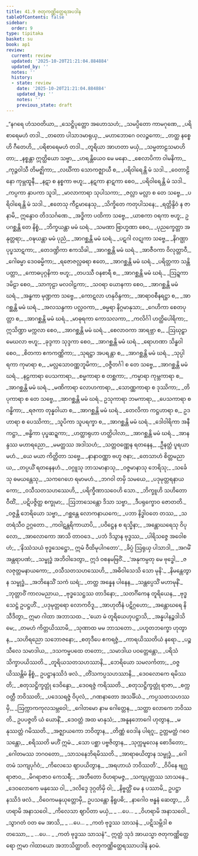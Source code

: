 ```yaml
---
title: 41.9 ဇတုကဏ္ဏိတ္ထေရအပဒါန
tableOfContents: false
sidebar:
  order: 9
type: tipitaka
basket: su
book: ap1
review:
  current: review
  updated: '2025-10-20T21:21:04.884884'
  updated_by: ''
  notes: ''
  history:
  - state: review
    date: '2025-10-20T21:21:04.884884'
    updated_by: ''
    notes: ''
    previous_state: draft
---
```



<DynamicBreadcrumb />


<ReviewStatus review={frontmatter.review} showDetails={true} />

<HypothesisAnnotation frontmatter={frontmatter} />

<Division number="276" book="ap1" e="ch" v="20" p="419">

<Paragraph number="5138" type="verses" book="ap1">
_“နဂရေ ဟံသဝတိယာ,_  
_သေဋ္ဌိပုတ္တော အဟောသဟံ;_  
_သမပ္ပိတော ကာမဂုဏေ,_  
_ပရိစာရေမဟံ တဒါ._  

</Paragraph>

</Division>
<Division number="277" book="ap1" e="ch" v="20" p="419">

<Paragraph number="5139" type="verses" book="ap1">
_တတော ပါသာဒမာရုယှ,_  
_မဟာဘောဂေ ဝလဉ္ဇကော;_  
_တတ္ထ နစ္စေဟိ ဂီတေဟိ,_  
_ပရိစာရေမဟံ တဒါ._  

</Paragraph>

</Division>
<Division number="278" book="ap1" e="ch" v="20" p="420">

<Paragraph number="5140" type="verses" book="ap1">
_တူရိယာ အာဟတာ မယှံ,_  
_သမ္မတာဠသမာဟိတာ;_  
_နစ္စန္တာ ဣတ္ထိယော သဗ္ဗာ,_  
_ဟရန္တိယေဝ မေ မနော._  

</Paragraph>

</Division>
<Division number="279" book="ap1" e="ch" v="20" p="420">

<Paragraph number="5141" type="verses" book="ap1">
_စေလာပိကာ ဝါမနိကာ,_  
_ကုဉ္ဇဝါသီ တိမဇ္ဈိကာ;_  
_လင်္ဃိကာ သောကဇ္ဈာယီ စ,_  
_ပရိဝါရေန္တိ မံ သဒါ._  

</Paragraph>

</Division>
<Division number="280" book="ap1" e="ch" v="20" p="420">

<Paragraph number="5142" type="verses" book="ap1">
_ဝေတာဠိနော ကုမ္ဘထူနီ,_  
_နဋာ စ နစ္စကာ ဗဟူ;_  
_နဋကာ နာဋကာ စေဝ,_  
_ပရိဝါရေန္တိ မံ သဒါ._  

</Paragraph>

</Division>
<Division number="281" book="ap1" e="ch" v="20" p="420">

<Paragraph number="5143" type="verses" book="ap1">
_ကပ္ပကာ နှာပကာ သူဒါ,_  
_မာလာကာရာ သုပါသကာ;_  
_ဇလ္လာ မလ္လာ စ တေ သဗ္ဗေ,_  
_ပရိဝါရေန္တိ မံ သဒါ._  

</Paragraph>

</Division>
<Division number="282" book="ap1" e="ch" v="20" p="420">

<Paragraph number="5144" type="verses" book="ap1">
_ဧတေသု ကီဠမာနေသု,_  
_သိက္ခိတေ ကတုပါသနေ;_  
_ရတ္တိန္ဒိဝံ န ဇာနာမိ,_  
ဣန္ဒောဝ တိဒသင်္ဂဏေ._  

</Paragraph>

</Division>
<Division number="283" book="ap1" e="ch" v="20" p="420">

<Paragraph number="5145" type="verses" book="ap1">
_အဒ္ဓိကာ ပထိကာ သဗ္ဗေ,_  
_ယာစကာ ဝရကာ ဗဟူ;_  
ဥပဂစ္ဆန္တိ တေ နိစ္စံ,_  
_ဘိက္ခယန္တာ မမံ ဃရံ._  

</Paragraph>

</Division>
<Division number="284" book="ap1" e="ch" v="20" p="420">

<Paragraph number="5146" type="verses" book="ap1">
_သမဏာ ဗြာဟ္မဏာ စေဝ,_  
_ပုညက္ခေတ္တာ အနုတ္တရာ;_  
_ဝဍ္ဎယန္တာ မမံ ပုညံ,_  
_အာဂစ္ဆန္တိ မမံ ဃရံ._  

</Paragraph>

</Division>
<Division number="285" book="ap1" e="ch" v="20" p="420">

<Paragraph number="5147" type="verses" book="ap1">
_ပဋဂါ လဋုကာ သဗ္ဗေ,_  
_နိဂဏ္ဌာ ပုပ္ဖသာဋကာ;_  
_တေဒဏ္ဍိကာ ဧကသိခါ,_  
_အာဂစ္ဆန္တိ မမံ ဃရံ._  

</Paragraph>

</Division>
<Division number="286" book="ap1" e="ch" v="20" p="420">

<Paragraph number="5148" type="verses" book="ap1">
_အာဇီဝကာ ဝိလုတ္တာဝီ,_  
_ဂေါဓမ္မာ ဒေဝဓမ္မိကာ;_  
_ရဇောဇလ္လဓရာ ဧတေ,_  
_အာဂစ္ဆန္တိ မမံ ဃရံ._  

</Paragraph>

</Division>
<Division number="287" book="ap1" e="ch" v="20" p="420">

<Paragraph number="5149" type="verses" book="ap1">
_ပရိတ္တကာ သန္တိပတ္တာ,_  
_ကောဓပုဂ္ဂနိကာ ဗဟူ;_  
_တပဿီ ဝနစာရီ စ,_  
_အာဂစ္ဆန္တိ မမံ ဃရံ._  

</Paragraph>

</Division>
<Division number="288" book="ap1" e="ch" v="20" p="420">

<Paragraph number="5150" type="verses" book="ap1">
_ဩဍ္ဍကာ ဒမိဠာ စေဝ,_  
_သာကုဠာ မလဝါဠကာ;_  
_သဝရာ ယောနကာ စေဝ,_  
_အာဂစ္ဆန္တိ မမံ ဃရံ._  

</Paragraph>

</Division>
<Division number="289" book="ap1" e="ch" v="20" p="421">

<Paragraph number="5151" type="verses" book="ap1">
_အန္ဓကာ မုဏ္ဍကာ သဗ္ဗေ,_  
_ကောဋလာ ဟနုဝိန္ဒကာ;_  
_အာရာဝစီနရဋ္ဌာ စ,_  
_အာဂစ္ဆန္တိ မမံ ဃရံ._  

</Paragraph>

</Division>
<Division number="290" book="ap1" e="ch" v="20" p="421">

<Paragraph number="5152" type="verses" book="ap1">
_အလသန္ဒကာ ပလ္လဝကာ,_  
_ဓမ္မရာ နိဂ္ဂမာနုသာ;_  
_ဂေဟိကာ စေတပုတ္တာ စ,_  
_အာဂစ္ဆန္တိ မမံ ဃရံ._  

</Paragraph>

</Division>
<Division number="291" book="ap1" e="ch" v="20" p="421">

<Paragraph number="5153" type="verses" book="ap1">
_မာဓုရကာ ကောသလကာ,_  
_ကလိင်္ဂါ ဟတ္ထိပေါရိကာ;_  
ဣသိဏ္ဍာ မက္ကလာ စေဝ,_  
_အာဂစ္ဆန္တိ မမံ ဃရံ._  

</Paragraph>

</Division>
<Division number="292" book="ap1" e="ch" v="20" p="421">

<Paragraph number="5154" type="verses" book="ap1">
_စေလာဝကာ အာရဗ္ဘာ စ,_  
_ဩဃုဠှာ မေဃလာ ဗဟူ;_  
_ခုဒ္ဒကာ သုဒ္ဒကာ စေဝ,_  
_အာဂစ္ဆန္တိ မမံ ဃရံ._  

</Paragraph>

</Division>
<Division number="293" book="ap1" e="ch" v="20" p="421">

<Paragraph number="5155" type="verses" book="ap1">
_ရောဟဏာ သိန္ဓဝါ စေဝ,_  
_စိတကာ ဧကကဏ္ဏိကာ;_  
_သုရဋ္ဌာ အပရန္တာ စ,_  
_အာဂစ္ဆန္တိ မမံ ဃရံ._  

</Paragraph>

</Division>
<Division number="294" book="ap1" e="ch" v="20" p="421">

<Paragraph number="5156" type="verses" book="ap1">
_သုပ္ပါရကာ ကုမာရာ စ,_  
_မလ္လသောဝဏ္ဏဘူမိကာ;_  
_ဝဇ္ဇီတင်္ဂါ စ တေ သဗ္ဗေ,_  
_အာဂစ္ဆန္တိ မမံ ဃရံ._  

</Paragraph>

</Division>
<Division number="295" book="ap1" e="ch" v="20" p="421">

<Paragraph number="5157" type="verses" book="ap1">
_နဠကာရာ ပေသကာရာ,_  
_စမ္မကာရာ စ တစ္ဆကာ;_  
_ကမ္မာရာ ကုမ္ဘကာရာ စ,_  
_အာဂစ္ဆန္တိ မမံ ဃရံ._  

</Paragraph>

</Division>
<Division number="296" book="ap1" e="ch" v="20" p="421">

<Paragraph number="5158" type="verses" book="ap1">
_မဏိကာရာ လောဟကာရာ,_  
_သောဏ္ဏကာရာ စ ဒုဿိကာ;_  
_တိပုကာရာ စ တေ သဗ္ဗေ,_  
_အာဂစ္ဆန္တိ မမံ ဃရံ._  

</Paragraph>

</Division>
<Division number="297" book="ap1" e="ch" v="20" p="421">

<Paragraph number="5159" type="verses" book="ap1">
ဥသုကာရာ ဘမကာရာ,_  
_ပေသကာရာ စ ဂန္ဓိကာ;_  
_ရဇကာ တုန္နဝါယာ စ,_  
_အာဂစ္ဆန္တိ မမံ ဃရံ._  

</Paragraph>

</Division>
<Division number="298" book="ap1" e="ch" v="20" p="421">

<Paragraph number="5160" type="verses" book="ap1">
_တေလိကာ ကဋ္ဌဟာရာ စ,_  
ဥဒဟာရာ စ ပေဿိကာ;_  
_သူပိကာ သူပရက္ခာ စ,_  
_အာဂစ္ဆန္တိ မမံ ဃရံ._  

</Paragraph>

</Division>
<Division number="299" book="ap1" e="ch" v="20" p="421">

<Paragraph number="5161" type="verses" book="ap1">
_ဒေါဝါရိကာ အနီကဋ္ဌာ,_  
_ဗန္ဓိကာ ပုပ္ဖဆဍ္ဍကာ;_  
_ဟတ္ထာရုဟာ ဟတ္ထိပါလာ,_  
_အာဂစ္ဆန္တိ မမံ ဃရံ._  

</Paragraph>

</Division>
<Division number="300" book="ap1" e="ch" v="20" p="422">

<Paragraph number="5162" type="verses" book="ap1">
_အာနန္ဒဿ မဟာရညော,_  
_မမတ္ထဿ အဒါသဟံ;_  
_သတ္တဝဏ္ဏေန ရတနေန,_  
_ဦနတ္ထံ ပူရယာမဟံ._  

</Paragraph>

</Division>
<Division number="301" book="ap1" e="ch" v="20" p="422">

<Paragraph number="5163" type="verses" book="ap1">
_ယေ မယာ ကိတ္တိတာ သဗ္ဗေ,_  
_နာနာဝဏ္ဏာ ဗဟူ ဇနာ;_  
_တေသာဟံ စိတ္တမညာယ,_  
_တပ္ပယိံ ရတနေနဟံ._  

</Paragraph>

</Division>
<Division number="302" book="ap1" e="ch" v="20" p="422">

<Paragraph number="5164" type="verses" book="ap1">
_ဝဂ္ဂူသု ဘာသမာနာသု,_  
_ဝဇ္ဇမာနာသု ဘေရိသု;_  
_သင်္ခေသု ဓမယန္တေသု,_  
_သကဂေဟေ ရမာမဟံ._  

</Paragraph>

</Division>
<Division number="303" book="ap1" e="ch" v="20" p="422">

<Paragraph number="5165" type="verses" book="ap1">
_ဘဂဝါ တမှိ သမယေ,_  
_ပဒုမုတ္တရနာယကော;_  
_ဝသီသတသဟဿေဟိ,_  
_ပရိက္ခီဏာသဝေဟိ သော._  

</Paragraph>

</Division>
<Division number="304" book="ap1" e="ch" v="20" p="422">

<Paragraph number="5166" type="verses" book="ap1">
_ဘိက္ခူဟိ သဟိတော ဝီထိံ,_  
_ပဋိပဇ္ဇိတ္ထ စက္ခုမာ;_  
_ဩဘာသေန္တော ဒိသာ သဗ္ဗာ,_  
_ဒီပရုက္ခောဝ ဇောတတိ._  

</Paragraph>

</Division>
<Division number="305" book="ap1" e="ch" v="20" p="422">

<Paragraph number="5167" type="verses" book="ap1">
_ဝဇ္ဇန္တိ ဘေရိယော သဗ္ဗာ,_  
_ဂစ္ဆန္တေ လောကနာယကေ;_  
_ပဘာ နိဒ္ဓါဝတေ တဿ,_  
_သတရံသီဝ ဥဂ္ဂတော._  

</Paragraph>

</Division>
<Division number="306" book="ap1" e="ch" v="20" p="422">

<Paragraph number="5168" type="verses" book="ap1">
_ကဝါဋန္တရိကာယာပိ,_  
_ပဝိဋ္ဌေန စ ရသ္မိနာ;_  
_အန္တောဃရေသု ဝိပုလော,_  
_အာလောကော အာသိ တာဝဒေ._  

</Paragraph>

</Division>
<Division number="307" book="ap1" e="ch" v="20" p="422">

<Paragraph number="5169" type="verses" book="ap1">
_ပဘံ ဒိသွာန ဗုဒ္ဓဿ,_  
_ပါရိသဇ္ဇေ အဝေါစဟံ;_  
_‘နိဿံသယံ ဗုဒ္ဓသေဋ္ဌော,_  
ဣမံ ဝီထိမုပါဂတော’._  

</Paragraph>

</Division>
<Division number="308" book="ap1" e="ch" v="20" p="422">

<Paragraph number="5170" type="verses" book="ap1">
_ခိပ္ပံ ဩရုယှ ပါသာဒါ,_  
_အဂမိံ အန္တရာပဏံ;_  
_သမ္ဗုဒ္ဓံ အဘိဝါဒေတွာ,_  
ဣဒံ ဝစနမဗြဝိံ._  

</Paragraph>

</Division>
<Division number="309" book="ap1" e="ch" v="20" p="422">

<Paragraph number="5171" type="verses" book="ap1">
_‘အနုကမ္ပတု မေ ဗုဒ္ဓေါ,_  
_ဇလဇုတ္တမနာယကော;_  
_ဝသီသတသဟဿေဟိ,_  
_အဓိဝါသေသိ သော မုနိ’._  

</Paragraph>

</Division>
<Division number="310" book="ap1" e="ch" v="20" p="422">

<Paragraph number="5172" type="verses" book="ap1">
_နိမန္တေတွာန သမ္ဗုဒ္ဓံ,_  
_အဘိနေသိံ သကံ ဃရံ;_  
_တတ္ထ အန္နေန ပါနေန,_  
_သန္တပ္ပေသိံ မဟာမုနိံ._  

</Paragraph>

</Division>
<Division number="311" book="ap1" e="ch" v="20" p="422">

<Paragraph number="5173" type="verses" book="ap1">
_ဘုတ္တာဝိံ ကာလမညာယ,_  
_ဗုဒ္ဓသေဋ္ဌဿ တာဒိနော;_  
_သတင်္ဂိကေန တူရိယေန,_  
_ဗုဒ္ဓသေဋ္ဌံ ဥပဋ္ဌဟိံ._  

</Paragraph>

</Division>
<Division number="312" book="ap1" e="ch" v="20" p="422">

<Paragraph number="5174" type="verses" book="ap1">
_ပဒုမုတ္တရော လောကဝိဒူ,_  
_အာဟုတီနံ ပဋိဂ္ဂဟော;_  
_အန္တောဃရေ နိသီဒိတွာ,_  
ဣမာ ဂါထာ အဘာသထ._  

</Paragraph>

</Division>
<Division number="313" book="ap1" e="ch" v="20" p="423">

<Paragraph number="5175" type="verses" book="ap1">
_‘ယော မံ တူရိယေဟုပဋ္ဌာသိ,_  
_အန္နပါနဉ္စဒါသိ မေ;_  
_တမဟံ ကိတ္တယိဿာမိ,_  
_သုဏာထ မမ ဘာသတော._  

</Paragraph>

</Division>
<Division number="314" book="ap1" e="ch" v="20" p="423">

<Paragraph number="5176" type="verses" book="ap1">
_ပဟူတဘက္ခော ဟုတွာန,_  
_သဟိရညော သဘောဇနော;_  
_စတုဒီပေ ဧကရဇ္ဇံ,_  
_ကာရယိဿတိယံ နရော._  

</Paragraph>

</Division>
<Division number="315" book="ap1" e="ch" v="20" p="423">

<Paragraph number="5177" type="verses" book="ap1">
_ပဉ္စ သီလေ သမာဒါယ,_  
_ဒသကမ္မပထေ တတော;_  
_သမာဒါယ ပဝတ္တေန္တော,_  
_ပရိသံ သိက္ခာပယိဿတိ._  

</Paragraph>

</Division>
<Division number="316" book="ap1" e="ch" v="20" p="423">

<Paragraph number="5178" type="verses" book="ap1">
_တူရိယသတသဟဿာနိ,_  
_ဘေရိယော သမလင်္ကတာ;_  
_ဝဇ္ဇယိဿန္တိမံ နိစ္စံ,_  
ဥပဋ္ဌာနဿိဒံ ဖလံ._  

</Paragraph>

</Division>
<Division number="317" book="ap1" e="ch" v="20" p="423">

<Paragraph number="5179" type="verses" book="ap1">
_တိံသကပ္ပသဟဿာနိ,_  
_ဒေဝလောကေ ရမိဿတိ;_  
_စတုသဋ္ဌိက္ခတ္တုံ ဒေဝိန္ဒော,_  
_ဒေဝရဇ္ဇံ ကရိဿတိ._  

</Paragraph>

</Division>
<Division number="318" book="ap1" e="ch" v="20" p="423">

<Paragraph number="5180" type="verses" book="ap1">
_စတုသဋ္ဌိက္ခတ္တုံ ရာဇာ,_  
_စက္ကဝတ္တီ ဘဝိဿတိ;_  
_ပဒေသရဇ္ဇံ ဝိပုလံ,_  
_ဂဏနာတော အသင်္ခိယံ._  

</Paragraph>

</Division>
<Division number="319" book="ap1" e="ch" v="20" p="423">

<Paragraph number="5181" type="verses" book="ap1">
_ကပ္ပသတသဟဿမှိ,_  
_ဩက္ကာကကုလသမ္ဘဝေါ;_  
_ဂေါတမော နာမ ဂေါတ္တေန,_  
_သတ္ထာ လောကေ ဘဝိဿတိ._  

</Paragraph>

</Division>
<Division number="320" book="ap1" e="ch" v="20" p="423">

<Paragraph number="5182" type="verses" book="ap1">
ဥပပဇ္ဇတိ ယံ ယောနိံ,_  
_ဒေဝတ္တံ အထ မာနုသံ;_  
_အနူနဘောဂေါ ဟုတွာန,_  
_မနုဿတ္တံ ဂမိဿတိ._  

</Paragraph>

</Division>
<Division number="321" book="ap1" e="ch" v="20" p="423">

<Paragraph number="5183" type="verses" book="ap1">
_အဇ္ဈာယကော ဘဝိတွာန,_  
_တိဏ္ဏံ ဝေဒါန ပါရဂူ;_  
ဥတ္တမတ္ထံ ဂဝေသန္တော,_  
_စရိဿတိ မဟိံ ဣမံ._  

</Paragraph>

</Division>
<Division number="322" book="ap1" e="ch" v="20" p="423">

<Paragraph number="5184" type="verses" book="ap1">
_သော ပစ္ဆာ ပဗ္ဗဇိတွာန,_  
_သုက္ကမူလေန စောဒိတော;_  
_ဂေါတမဿ ဘဂဝတော,_  
_သာသနေဘိရမိဿတိ._  

</Paragraph>

</Division>
<Division number="323" book="ap1" e="ch" v="20" p="423">

<Paragraph number="5185" type="verses" book="ap1">
_အာရာဓယိတွာန သမ္ဗုဒ္ဓံ,_  
_ဂေါတမံ သကျပုင်္ဂဝံ;_  
_ကိလေသေ ဈာပယိတွာန,_  
_အရဟာယံ ဘဝိဿတိ’._  

</Paragraph>

</Division>
<Division number="324" book="ap1" e="ch" v="20" p="423">

<Paragraph number="5186" type="verses" book="ap1">
_ဝိပိနေ ဗျဂ္ဃရာဇာဝ,_  
_မိဂရာဇာဝ ကေသရီ;_  
_အဘီတော ဝိဟရာမဇ္ဇ,_  
_သကျပုတ္တဿ သာသနေ._  

</Paragraph>

</Division>
<Division number="325" book="ap1" e="ch" v="20" p="423">

<Paragraph number="5187" type="verses" book="ap1">
_ဒေဝလောကေ မနုဿေ ဝါ,_  
_ဒလိဒ္ဒေ ဒုဂ္ဂတိမှိ ဝါ;_  
_နိဗ္ဗတ္တိံ မေ န ပဿာမိ,_  
ဥပဋ္ဌာနဿိဒံ ဖလံ._  

</Paragraph>

</Division>
<Division number="326" book="ap1" e="ch" v="20" p="423">

<Paragraph number="5188" type="verses" book="ap1">
_ဝိဝေကမနုယုတ္တောမှိ,_  
ဥပသန္တော နိရူပဓိ;_  
_နာဂေါဝ ဗန္ဓနံ ဆေတွာ,_  
_ဝိဟရာမိ အနာသဝေါ._  

</Paragraph>

</Division>
<Division number="327" book="ap1" e="ch" v="20" p="424">

<Paragraph number="5189" type="verses" book="ap1">
_ကိလေသာ ဈာပိတာ မယှံ,_  
_ …ပေ… _  
_ဝိဟရာမိ အနာသဝေါ._  

</Paragraph>

</Division>
<Division number="328" book="ap1" e="ch" v="20" p="424">

<Paragraph number="5190" type="verses" book="ap1">
_သွာဂတံ ဝတ မေ အာသိ,_  
_ …ပေ… _  
_ကတံ ဗုဒ္ဓဿ သာသနံ._  

</Paragraph>

</Division>
<Division number="329" book="ap1" e="ch" v="20" p="424">

<Paragraph number="5191" type="verses" book="ap1">
_ပဋိသမ္ဘိဒါ စတဿော,_  
_ …ပေ… _  
_ကတံ ဗုဒ္ဓဿ သာသနံ”._  

</Paragraph>

<Paragraph number="5192" book="ap1">
ဣတ္ထံ သုဒံ အာယသ္မာ ဇတုကဏ္ဏိတ္ထေရော ဣမာ ဂါထာယော အဘာသိတ္ထာတိ.

</Paragraph>
</Division>

<Paragraph number="5193" type="center" book="ap1">
ဇတုကဏ္ဏိတ္ထေရဿာပဒါနံ နဝမံ.
</Paragraph>